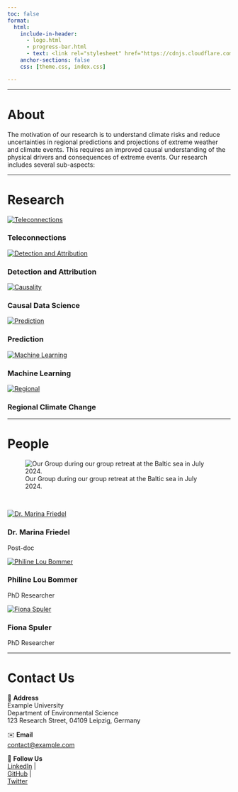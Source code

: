 ```yaml
---
toc: false
format: 
  html: 
    include-in-header: 
      - logo.html
      - progress-bar.html
      - text: <link rel="stylesheet" href="https://cdnjs.cloudflare.com/ajax/libs/font-awesome/6.0.0/css/all.min.css">
    anchor-sections: false
    css: [theme.css, index.css]

---
```


---

# About {#about}

The motivation of our research is to understand climate risks and reduce uncertainties in regional predictions and projections of extreme weather and climate events. This requires an improved causal understanding of the physical drivers and consequences of extreme events. Our research includes several sub-aspects:

---

# Research {#research}

::: {.full-width}

<div class="research-row">

<div class="research-feature">
<a href="research/teleconnections/index.qmd">
<img src="research/teleconnections/teleconnections.png" alt="Teleconnections" class="research-image">
</a>
<h3 class="research-text">Teleconnections</h3>
<p>
</p>
</div>

<div class="research-feature">
<a href="research/detection_and_attribution/index.qmd">
<img src="research/detection_and_attribution/DA.png" alt="Detection and Attribution" class="research-image">
</a>
<h3 class="research-text">Detection and Attribution</h3>
<p></p>
</div>

<div class="research-feature">
<a href="research/causality/index.qmd">
<img src="research/causality/causality.png" alt="Causality" class="research-image">
</a>
<h3 class="research-text">Causal Data Science</h3>
<p></p>
</div>

<div class="research-feature">
<a href="research/prediction/index.qmd">
<img src="research/prediction/prediction.png" alt="Prediction" class="research-image">
</a>
<h3 class="research-text">Prediction</h3>
<p></p>
</div>

<div class="research-feature">
<a href="research/machine_learning/index.qmd">
<img src="research/machine_learning/stnn.png" alt="Machine Learning" class="research-image">
</a>
<h3 class="research-text">Machine Learning</h3>
<p></p>
</div>

<div class="research-feature">
<a href="research/regional/index.qmd">
<img src="research/regional/regional.png" alt="Regional" class="research-image">
</a>
<h3 class="research-text">Regional Climate Change</h3>
<p></p>
</div>
</div>

:::

---

# People {#people}

![Our Group during our group retreat at the Baltic sea in July 2024.](images/group_photo.jpg)

<br>

<section id="team">
<div class="team-container">

<!-- Marina -->
<div class="team-member">
<a href="people/marina/index.qmd">
<img src="images/people/marina.jpg" alt="Dr. Marina Friedel">
</a>
<h3>Dr. Marina Friedel</h3>
<p>Post-doc</p>
<div class="social-icons">

</div>
</div>

<!-- Philine -->
<div class="team-member">
<a href="people/philine/index.qmd">
<img src="images/people/philine.jpg" alt="Philine Lou Bommer">
</a>
<h3>Philine Lou Bommer</h3>
<p>PhD Researcher</p>
<div class="social-icons">

</div>
</div>

<!-- Fiona -->
<div class="team-member">
<a href="people/fiona/index.qmd">
<img src="images/people/fiona.jpg" alt="Fiona Spuler">
</a>
<h3>Fiona Spuler</h3>
<p>PhD Researcher</p>
<div class="social-icons">

</div>
</div>

<!-- Team member -->

</div>
</section>

---


# Contact Us {#contact}

::: {.contact-container}
📍 **Address**  
Example University  
Department of Environmental Science  
123 Research Street, 04109 Leipzig, Germany  

✉️ **Email**  
[contact@example.com](mailto:contact@example.com)  

🔗 **Follow Us**  
[<i class="fa-brands fa-linkedin"></i> LinkedIn](https://linkedin.com) |  
[<i class="fa-brands fa-github"></i> GitHub](https://github.com) |  
[<i class="fa-brands fa-twitter"></i> Twitter](https://twitter.com)  
:::
